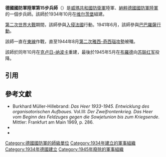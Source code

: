 {{Infobox military unit
|unit_name = 德國國防軍陸軍第15步兵師
|image = 15th Infanterie Division Logo 1.svg
|caption = 
|dates = 1934年10月1日至1944年9月5日<br/>
1944年10月17日至1945年5月5日
|country = {{flag|Nazi Germany}}
|branch = [[納粹德國陸軍|陸軍]]
|type = [[步兵|步兵]]
|role = 
|size = [[师_(军队)|師]]
|garrison = [[维尔茨堡|维尔茨堡]]
|battles =
}}

'''德國國防軍陸軍第15步兵師'''（{{lang-de|'''15. Infanterie-Division'''}}）是[[威瑪共和國|威瑪共和國]][[國家防衛軍|防衛軍]]陸軍、[[納粹德國|納粹德國]][[德國國防軍|國防軍]][[納粹德國陸軍|陸軍]]的一個步兵師。該師於1934年10月在[[维尔茨堡|维尔茨堡]]組建。

[[第二次世界大戰|第二次世界大戰]]期間，該師參與[[法國戰役|入侵法國]]行動。1941年6月，該師參與[[巴巴羅薩行動|巴巴羅薩行動]]。

該師一直在[[苏德战争|東線]]作戰，直至1944年8月[[第二次雅西-奇西瑙攻勢|第二次雅西-奇西瑙攻勢]]被殲。{{Sfn|Tessin|1970|p=|pp=5–7}}

該師於同年10月在[[克卢日-纳波卡|克卢日-纳波卡]]重建，最後於1945年5月在[[哈夫利奇庫夫布羅德|布羅德]]向[[苏联红军|苏联红军]]投降。{{Sfn|Tessin|1970|p=|pp=5–7}}

== 引用 ==
{{reflist}}

== 參考文獻 ==
* Burkhard Müller-Hillebrand: ''Das Heer 1933-1945. Entwicklung des organisatorischen Aufbaues.''  Vol.III: ''Der Zweifrontenkrieg. Das Heer vom Beginn des Feldzuges gegen die Sowjetunion bis zum Kriegsende''. Mittler: Frankfurt am Main 1969, p. 286.
*{{cite book|last=Liedtke|first=Gregory|title=Enduring the Whirlwind: The German Army and the Russo-German War 1941-1943|publisher=Helion and Company|year=2016|isbn=9781910777756|location=Solihull|pages=|ref=}}
*{{Cite book|last=Tessin|first=Georg|title=Verbände und Truppen der deutschen Wehrmacht und Waffen-SS im Zweiten Weltkrieg 1939–1945|publisher=E.S. Mittler & Sohn|year=1970|isbn=|volume=IV|location=Frankfurt|pages=|language=de|trans-title=Verbände und Truppen der deutschen Wehrmacht und Waffen-SS im Zweiten Weltkrieg 1939–1945}}

{{mil-stub}}
{{德國國防軍陸軍的步兵師}}
[[Category:德國國防軍的師級單位|Category:德國國防軍的師級單位]]
[[Category:1934年建立的軍事組織|Category:1934年建立的軍事組織]]
[[Category:1934年德國建立|Category:1934年德國建立]]
[[Category:1945年廢除的軍事組織|Category:1945年廢除的軍事組織]]